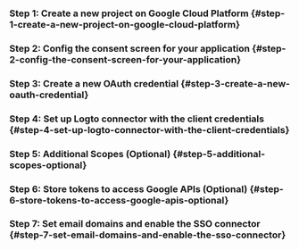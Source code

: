 
### Step 1: Create a new project on Google Cloud Platform \{#step-1-create-a-new-project-on-google-cloud-platform}

<Step1 />

### Step 2: Config the consent screen for your application \{#step-2-config-the-consent-screen-for-your-application}

<Step2 />

### Step 3: Create a new OAuth credential \{#step-3-create-a-new-oauth-credential}

<Step3 />

### Step 4: Set up Logto connector with the client credentials \{#step-4-set-up-logto-connector-with-the-client-credentials}

<Step4 />

### Step 5: Additional Scopes (Optional) \{#step-5-additional-scopes-optional}

<Step5 />

### Step 6: Store tokens to access Google APIs (Optional) \{#step-6-store-tokens-to-access-google-apis-optional}

<Step6 />

### Step 7: Set email domains and enable the SSO connector \{#step-7-set-email-domains-and-enable-the-sso-connector}

<Step7 />
